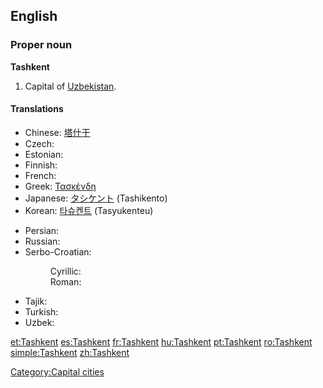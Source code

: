 {{wikipedia}}
==English==

===Proper noun===
'''Tashkent'''

# Capital of [[Uzbekistan]].

====Translations====
{{trans-top|capital of Uzbekistan}}
* Chinese: [[塔什干]]
* Czech: {{t-|cs|Taškent|m}}
* Estonian: {{t-|et|Toshkent}}
* Finnish: {{t+|fi|Taškent}}
* French: {{t+|fr|Tachkent}}
* Greek: [[Τασκένδη]]
* Japanese: [[タシケント]] (Tashikento)
* Korean: [[타슈켄트]] (Tasyukenteu)
{{trans-mid}}
* Persian: {{t-|fa|تاشکند|tr=Tâškand|sc=fa-Arab|xs=Persian}}
* Russian: {{t+|ru|Ташкент|sc=Cyrl}}
* Serbo-Croatian:
*: Cyrillic: {{t|sh|Ташкент|m}}
*: Roman: {{t|sh|Taškent|m}}
* Tajik: {{t|tg|Тошканд}}
* Turkish: {{t|tr|Taşkent}}
* Uzbek: {{t-|uz|Toshkent|xs=Uzbek}}
{{trans-bottom}}

[[Category:Capital cities]]

[[et:Tashkent]]
[[es:Tashkent]]
[[fr:Tashkent]]
[[hu:Tashkent]]
[[pt:Tashkent]]
[[ro:Tashkent]]
[[simple:Tashkent]]
[[zh:Tashkent]]